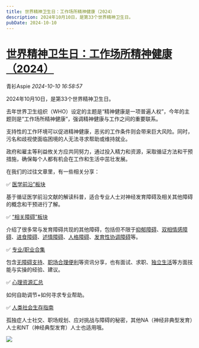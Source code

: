 ```yaml
---
title: 世界精神卫生日：工作场所精神健康（2024）
description: 2024年10月10日，是第33个世界精神卫生日。
pubDate: 2024-10-10
---
```


# [世界精神卫生日：工作场所精神健康（2024）](http://mp.weixin.qq.com/s?__biz=MzIyMzgyMjY5NQ==&mid=2247525210&idx=1&sn=886eeb8caa0140f299a5b525d60099ed&chksm=e9f4a65252c546ad6533a3505f103108178c1b769e9dd031899d2c2a5fabf7775cda79b10197#rd)



青衫Aspie    *2024-10-10 16:58:57*

2024年10月10日，是第33个世界精神卫生日。  

去年世界卫生组织（WHO）设定的主题是“精神健康是一项普遍人权”，今年的主题则是“工作场所精神健康”，强调精神健康与工作之间的重要联系。  

支持性的工作环境可以促进精神健康，恶劣的工作条件则会带来巨大风险。同时，污名和歧视使面临困境的人无法寻求帮助或维持就业。  

政府和雇主等利益攸关方应共同努力，通过投入精力和资源，采取循证方法和干预措施，确保每个人都有机会在工作和生活中茁壮发展。  

在我们的过往文章里，有一些相关分享：  

✅  [医学前沿”板块](https://mp.weixin.qq.com/mp/appmsgalbum?__biz=MzIyMzgyMjY5NQ==&action=getalbum&album_id=2034170521843449858)

基于循证医学前沿文献的解读科普，适合专业人士对神经发育障碍及相关其他障碍的概念和干预进行了解。  

✅ [“相关障碍”板块](https://mp.weixin.qq.com/mp/appmsgalbum?__biz=MzIyMzgyMjY5NQ==&action=getalbum&album_id=1516372997148819457)

介绍了很多常与发育障碍共现的其他障碍，包括但不限于[抑郁障碍](http://mp.weixin.qq.com/s?__biz=MzIyMzgyMjY5NQ==&mid=2247523533&idx=1&sn=0c94fd69d86cea915311498e2b870778&chksm=e81a8ac5df6d03d3e20a46edc90f3a844fa3e1ece6190e44a091ca5e03aa2492a30de3fcb71d&scene=21)、[双相情感障碍](http://mp.weixin.qq.com/s?__biz=MzIyMzgyMjY5NQ==&mid=2247516313&idx=1&sn=a6a6895198bb8bd25ccc1406405af617&chksm=e81a9691df6d1f87168dca9cb8d2b33965608009757eb93fe1b322717e1eab81e602c22652d4&scene=21)、[进食障碍](https://mp.weixin.qq.com/s?__biz=MzIyMzgyMjY5NQ==&mid=2247509331&idx=1&sn=a0371b0cf32fbf5618af53a8db1a90d4&chksm=e81ab35bdf6d3a4d4b17cd5f160fe6ddf6edce7ec13273bd44aad0afe5f08fef8e796f24a88c&scene=21)、[述情障碍](https://mp.weixin.qq.com/s?__biz=MzIyMzgyMjY5NQ==&mid=2247521674&idx=1&sn=4e9a8b0bada7de9142bf3d08c3fb5cf3&chksm=e81a8382df6d0a94f36c880c45ec4cecddc9a70f44443d1e102c3ef304e0f3410b07ba24bc03&scene=21)、[人格障碍](https://mp.weixin.qq.com/s?__biz=MzIyMzgyMjY5NQ==&mid=2247502662&idx=1&sn=763c0b36cc8f2c301dc9d807606e07bf&chksm=e81add4edf6d5458bb7b2b1c99d39a09534e17b64a666601161ddabbc36e9b4e28dd6e7aae20&scene=21)、[发育性协调障碍](https://mp.weixin.qq.com/s?__biz=MzIyMzgyMjY5NQ==&mid=2247485538&idx=1&sn=2fe4bc85907417a57faaba0b346c4381&chksm=e8191e6adf6e977c878b9ae0e111deb264c71a4f4abda9710baa7b6662c0bc97c134e8f27149&scene=21)等。  

✅ [专业/职业合集](http://mp.weixin.qq.com/s?__biz=MzIyMzgyMjY5NQ==&mid=2247521642&idx=2&sn=6e428ac71207b04a862ff8488b783d58&chksm=e81a8362df6d0a74c1225cbeb0934809ff9a524f343106e87f67b146dcb07c9bb6cf4b9f290d&scene=21)

包含[无障碍支持](http://mp.weixin.qq.com/s?__biz=MzIyMzgyMjY5NQ==&mid=2247508628&idx=1&sn=535d31804f4435bfd57efb8fdd17cabe&chksm=e81ab49cdf6d3d8a770b3eace417101d9d6a74b909f6d658435d623812590b1f99dcb7a95fde&scene=21)、[职场合理便利](http://mp.weixin.qq.com/s?__biz=MzIyMzgyMjY5NQ==&mid=2247514950&idx=1&sn=8c1ad177ca062e099724f87c38be3f78&chksm=e81aad4edf6d2458877d60e85dc9c5145b67ea75979f0efd42fa1fb8675f94c32deb993588f1&scene=21)等资讯分享，也有面试、求职、[独立生活](http://mp.weixin.qq.com/s?__biz=MzIyMzgyMjY5NQ==&mid=2247508844&idx=1&sn=4d5f2e54550a55cb5ed5afd45593d537&chksm=e81ab564df6d3c720b8e6706fb8da308189b9646c556a803e92a0a28c4d34ef11e0a94f80d99&scene=21)等方面技能与实操的经验、建议。  

✅ [心理资源汇总](http://mp.weixin.qq.com/s?__biz=MzIyMzgyMjY5NQ==&mid=2247524623&idx=1&sn=ab272f268b8d9c98a115f58a1ec90661&chksm=e81a7707df6dfe11c338f5b4966941762903876ee8b5932671160de3b05d8372f3a481c7c238&scene=21#wechat_redirect)

如何自助调节+如何寻求专业帮助。  

✅ [人类社会生存指南](https://mp.weixin.qq.com/mp/appmsgalbum?__biz=MzIyMzgyMjY5NQ==&action=getalbum&album_id=1534892050054168579&scene=142#wechat_redirect)

孤独症人士社交、职场规划、应对挑战与障碍的秘密，其他NA（神经非典型发育）人士和NT（神经典型发育）人士也适用哦。

![](./assets/img/posts/2024-10-10-workplace-mental-health-2024-1.jpeg)
